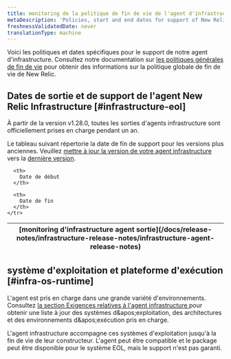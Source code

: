 ```yaml
---
title: monitoring de la politique de fin de vie de l'agent d'infrastructure
metaDescription: 'Policies, start and end dates for support of New Relic infrastructure agent releases.'
freshnessValidatedDate: never
translationType: machine
---
```


Voici les politiques et dates spécifiques pour le support de notre agent d&apos;infrastructure. Consultez notre documentation sur [les politiques générales de fin de vie](/docs/licenses/end-of-life/notification-changes-new-relic-saas-features-distributed-software/) pour obtenir des informations sur la politique globale de fin de vie de New Relic.

## Dates de sortie et de support de l&apos;agent New Relic Infrastructure [#infrastructure-eol]

À partir de la version v1.28.0, toutes les sorties d&apos;agents infrastructure sont officiellement prises en charge pendant un an.

Le tableau suivant répertorie la date de fin de support pour les versions plus anciennes. Veuillez [mettre à jour la version de votre agent infrastructure ](/docs/infrastructure/install-infrastructure-agent/update-or-uninstall/update-infrastructure-agent/)vers la [dernière version](/docs/release-notes/infrastructure-release-notes/infrastructure-agent-release-notes).

<EolPage agent="infrastructure" />

<table>
  <thead>
    <tr>
      <th>
        [monitoring d&apos;infrastructure agent sortie](/docs/release-notes/infrastructure-release-notes/infrastructure-agent-release-notes)
      </th>

      <th>
        Date de début
      </th>

      <th>
        Date de fin
      </th>
    </tr>
  </thead>
</table>

## système d&apos;exploitation et plateforme d&apos;exécution [#infra-os-runtime]

L&apos;agent est pris en charge dans une grande variété d&apos;environnements. Consultez [la section Exigences relatives à l&apos;agent infrastructure ](/docs/infrastructure/install-infrastructure-agent/get-started/requirements-infrastructure-agent/)pour obtenir une liste à jour des systèmes d&amp;apos;exploitation, des architectures et des environnements d&amp;apos;exécution pris en charge.

L&apos;agent infrastructure accompagne ces systèmes d&apos;exploitation jusqu&apos;à la fin de vie de leur constructeur. L&apos;agent peut être compatible et le package peut être disponible pour le système EOL, mais le support n&apos;est pas garanti.